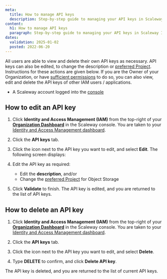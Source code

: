 ```yaml
---
meta:
  title: How to manage API keys
  description: Step-by-step guide to managing your API keys in Scaleway IAM.
content:
  h1: How to manage API keys
  paragraph: Step-by-step guide to managing your API keys in Scaleway IAM.
dates:
  validation: 2025-01-02
  posted: 2022-06-20
---
```


All users are able to view and delete their own API keys as necessary. API keys can also be edited, to change the description or [preferred Project](/iam/api-cli/using-api-key-object-storage/). Instructions for these actions are given below. If you are the Owner of your Organization, or have [sufficient permissions](/iam/reference-content/permission-sets/) to do so, you can also view, edit and delete the API keys of other IAM users / applications.

<Macro id="requirements" />

- A Scaleway account logged into the [console](https://console.scaleway.com)

## How to edit an API key

1. Click **Identity and Access Management (IAM)** from the top-right of your [**Organization Dashboard**](https://console.scaleway.com/organization) in the Scaleway console. You are taken to your [Identity and Access Management dashboard](https://console.scaleway.com/iam/users).
    <Lightbox src="scaleway-iam-users-dashboard.webp" alt="" />

2. Click the **API keys** tab.
3. Click the <Icon name="more" /> icon next to the API key you want to edit, and select **Edit**. The following screen displays:
    <Lightbox src="scaleway-edit-api-key.webp" alt="" />

4. Edit the API key as required:
    - Edit the **description**, and/or
    - Change the [preferred Project](/iam/concepts/#preferred-project) for Object Storage
5. Click **Validate** to finish. The API key is edited, and you are returned to the list of API keys.

## How to delete an API key

1. Click **Identity and Access Management (IAM)** from the top-right of your [**Organization Dashboard**](https://console.scaleway.com/organization) in the Scaleway console. You are taken to your [Identity and Access Management dashboard](https://console.scaleway.com/iam/users).
    <Lightbox src="scaleway-iam-users-dashboard.webp" alt="" />

2. Click the **API keys** tab.
3. Click the <Icon name="more" /> icon next to the API key you want to edit, and select **Delete**.
4. Type **DELETE** to confirm, and click **Delete API key**.

The API key is deleted, and you are returned to the list of current API keys.


